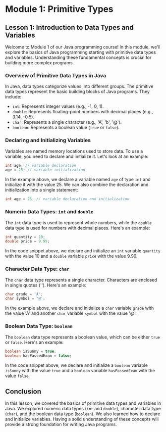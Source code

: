 # Module 1: Primitive Types

## Lesson 1: Introduction to Data Types and Variables

Welcome to Module 1 of our Java programming course! In this module, we'll explore the basics of Java programming starting with primitive data types and variables. Understanding these fundamental concepts is crucial for building more complex programs.

### Overview of Primitive Data Types in Java

In Java, data types categorize values into different groups. The primitive data types represent the basic building blocks of Java programs. They include:

- `int`: Represents integer values (e.g., -1, 0, 1).
- `double`: Represents floating-point numbers with decimal places (e.g., 3.14, -0.5).
- `char`: Represents a single character (e.g., 'A', 'b', '@').
- `boolean`: Represents a boolean value (`true` or `false`).

### Declaring and Initializing Variables

Variables are named memory locations used to store data. To use a variable, you need to declare and initialize it. Let's look at an example:

```java
int age; // variable declaration
age = 25; // variable initialization
```

In the example above, we declare a variable named `age` of type `int` and initialize it with the value 25. We can also combine the declaration and initialization into a single statement:

```java
int age = 25; // variable declaration and initialization
```

### Numeric Data Types: `int` and `double`

The `int` data type is used to represent whole numbers, while the `double` data type is used for numbers with decimal places. Here's an example:

```java
int quantity = 10;
double price = 9.99;
```

In the code snippet above, we declare and initialize an `int` variable `quantity` with the value 10 and a `double` variable `price` with the value 9.99.

### Character Data Type: `char`

The `char` data type represents a single character. Characters are enclosed in single quotes (''). Here's an example:

```java
char grade = 'A';
char symbol = '@';
```

In the example above, we declare and initialize a `char` variable `grade` with the value 'A' and another `char` variable `symbol` with the value '@'.

### Boolean Data Type: `boolean`

The `boolean` data type represents a boolean value, which can be either `true` or `false`. Here's an example:

```java
boolean isSunny = true;
boolean hasPassedExam = false;
```

In the code snippet above, we declare and initialize a `boolean` variable `isSunny` with the value `true` and a `boolean` variable `hasPassedExam` with the value `false`.

## Conclusion

In this lesson, we covered the basics of primitive data types and variables in Java. We explored numeric data types (`int` and `double`), character data type (`char`), and the boolean data type (`boolean`). We also learned how to declare and initialize variables. Having a solid understanding of these concepts will provide a strong foundation for writing Java programs.
